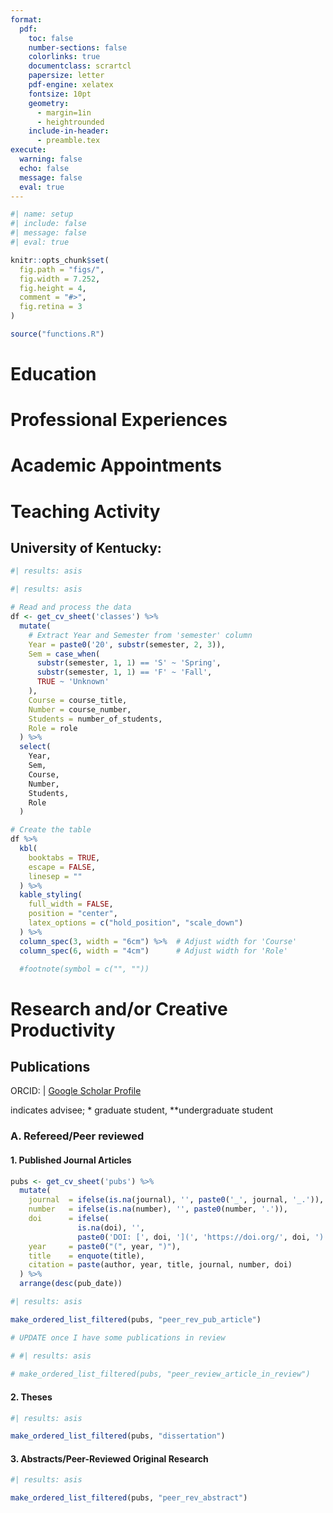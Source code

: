 ```yaml
---
format:
  pdf:
    toc: false
    number-sections: false
    colorlinks: true
    documentclass: scrartcl
    papersize: letter
    pdf-engine: xelatex
    fontsize: 10pt
    geometry:
      - margin=1in
      - heightrounded
    include-in-header:
      - preamble.tex
execute:
  warning: false
  echo: false
  message: false
  eval: true
---
```


```r
#| name: setup
#| include: false
#| message: false
#| eval: true

knitr::opts_chunk$set(
  fig.path = "figs/",
  fig.width = 7.252,
  fig.height = 4,
  comment = "#>",
  fig.retina = 3
)

source("functions.R")
```

\par\centering{\LARGE{Reiley Thomas Bergin, Ph.D.}}
\par\centering{Athletic Training and Clinical Nutrition}
\vspace{-5pt}
\par\centering{University of Kentucky}
\vspace{-5pt}
\par\centering{Sports Medicine Research Institute (SMRI)}
\vspace{-5pt}
\par\centering{720 Sports Center Dr., Lexington, KY 40536}
\vspace{-5pt}
\par\centering{{\large\Telefon} +1 (859) 323-9832}
\vspace{-5pt}
\par\centering{{\large\Letter} reiley.bergin@uky.edu}
<!--
\vspace{-5pt}
\par\centering{\href{http://www.rtbergin.com}{www.rtbergin.com}}
-->

# Education

\setlength{\tabcolsep}{4pt}
\vspace{-10pt}
\begin{longtable}{lll}

    2024 & University of Kentucky, Lexington, KY & Ph.D. Rehabilitation Sciences\\

    \multicolumn{3}{p{\dimexpr\textwidth-2\tabcolsep}}{\small \raggedright Dissertation: \emph{Using Inertial Measurement Units (IMUs) to Assess Fatigue-\-Related Changes in Running: Applications in Training Load Management}}\\
    
    \multicolumn{3}{l}{Doctoral Committee: \emph{Nick Heebner, Stuart Best, Matt Hoch, \& Josh Winters}}\\[5pt]
    
    2016 & Florida State University, Tallahassee, FL & M.S. Exercise Physiology\\

    2014 & Indiana University, Bloomington, IN & B.S. Biology\\[5pt]

\end{longtable}

\vspace{-10pt}

# Professional Experiences

\vspace{-10pt}
\begin{longtable}{llp{15cm}}
2020 - 2024 & \textbf{University of Kentucky}, Lexington, KY & \\
 & Research Analyst Principal, Sports Medicine Research Institute (SMRI)\\[5pt]
2017 - 2020 & \textbf{University of Kentucky}, Lexington, KY & \\
 & Graduate Research Assistant, Sports Medicine Research Institute (SMRI)\\[5pt]
2016 & \textbf{Florida State University}, Tallahassee, FL & \\
 & Graduate Assistant, Athletic Department\\[5pt]
2015 & \textbf{University of Notre Dame}, South Bend, IN & \\
 & Sports Science Intern, Athletic Department\\
\end{longtable}

\vspace{-10pt}

# Academic Appointments

\vspace{-10pt}
\begin{longtable}{llp{15cm}}
2024 - Present & \textbf{University of Kentucky}, Lexington, KY & \\
 & Assistant Professor, Athletic Training and Clinical Nutrition\\[5pt]
\end{longtable}

\vspace{-10pt}

# Teaching Activity

## University of Kentucky:

```r
#| results: asis

#| results: asis

# Read and process the data
df <- get_cv_sheet('classes') %>% 
  mutate(
    # Extract Year and Semester from 'semester' column
    Year = paste0('20', substr(semester, 2, 3)),
    Sem = case_when(
      substr(semester, 1, 1) == 'S' ~ 'Spring',
      substr(semester, 1, 1) == 'F' ~ 'Fall',
      TRUE ~ 'Unknown'
    ),
    Course = course_title,
    Number = course_number,
    Students = number_of_students,
    Role = role
  ) %>% 
  select(
    Year,
    Sem,
    Course,
    Number,
    Students,
    Role
  )

# Create the table
df %>% 
  kbl(
    booktabs = TRUE, 
    escape = FALSE, 
    linesep = ""
  ) %>% 
  kable_styling(
    full_width = FALSE, 
    position = "center", 
    latex_options = c("hold_position", "scale_down")
  ) %>% 
  column_spec(3, width = "6cm") %>%  # Adjust width for 'Course'
  column_spec(6, width = "4cm")      # Adjust width for 'Role'

  #footnote(symbol = c("", ""))
```

# Research and/or Creative Productivity

## Publications

<!-- Set spacing in between list -->

\apptocmd{\tightlist}{\setlength{\itemsep}{4pt}}{}{}

ORCID: \href{https://orcid.org/0009-0002-5771-033X}{0009-0002-5771-033X} | [Google Scholar Profile](https://scholar.google.com/citations?user=o6oB6AwAAAAJ&hl=en)

\underline{Underline} indicates advisee; \* graduate student, \*\*undergraduate student

### A. Refereed/Peer reviewed

#### 1. Published Journal Articles

```r
pubs <- get_cv_sheet('pubs') %>%
  mutate(
    journal  = ifelse(is.na(journal), '', paste0('_', journal, '_.')),
    number   = ifelse(is.na(number), '', paste0(number, '.')),
    doi      = ifelse(
               is.na(doi), '',
               paste0('DOI: [', doi, '](', 'https://doi.org/', doi, ')')),
    year     = paste0("(", year, ")"),
    title    = enquote(title),
    citation = paste(author, year, title, journal, number, doi)
  ) %>% 
  arrange(desc(pub_date))
```

```r
#| results: asis

make_ordered_list_filtered(pubs, "peer_rev_pub_article")
```

<!--
#### 2. Publications Submitted
-->
```r

# UPDATE once I have some publications in review

# #| results: asis
 
# make_ordered_list_filtered(pubs, "peer_review_article_in_review")
```


#### 2. Theses

```r
#| results: asis

make_ordered_list_filtered(pubs, "dissertation")
```

#### 3. Abstracts/Peer-Reviewed Original Research

```r
#| results: asis

make_ordered_list_filtered(pubs, "peer_rev_abstract")
```